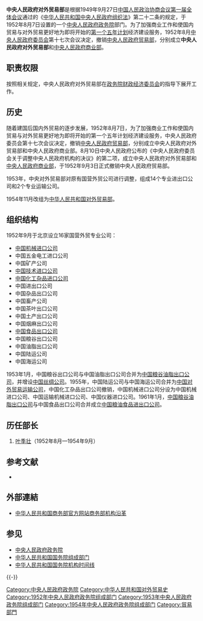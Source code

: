 {{Infobox PRCG
|机构名称=中央人民政府贸易部
|标志1=National Emblem of the People's Republic of China.svg
|职位1=部长
|人员1=[[叶季壮|叶季壮]]
|组织上级=[[中央人民政府政务院|中央人民政府政务院]]
|业务上级=[[政务院财政经济委员会|政务院财政经济委员会]]
|机构类型=[[中央人民政府政务院|中央人民政府政务院]]部门
|行政级别=正部级
|成立时间=1952年8月7日
|撤销时间=1954年11月
|前身=[[中央人民政府贸易部|中央人民政府贸易部]]
|接替者=[[中华人民共和国对外贸易部|中华人民共和国对外贸易部]]
}}

'''中央人民政府对外贸易部'''是根据1949年9月27日[[中国人民政治协商会议第一届全体会议|中国人民政治协商会议第一届全体会议]]通过的《[[中华人民共和国中央人民政府组织法|中华人民共和国中央人民政府组织法]]》第二十二条的规定，于1952年8月7日设置的一个[[中央人民政府政务院|中央人民政府政务院]]部门。为了加强商业工作和使国内贸易与对外贸易更好地为即将开始的[[第一个五年计划|第一个五年计划]]经济建设服务，1952年8月[[中央人民政府委员会|中央人民政府委员会]]第十七次会议决定，撤销[[中央人民政府贸易部|中央人民政府贸易部]]，分别成立'''中央人民政府对外贸易部'''和[[中央人民政府商业部|中央人民政府商业部]]。

==职责权限==
按照相关规定，中央人民政府对外贸易部在[[政务院财政经济委员会|政务院财政经济委员会]]的指导下展开工作。

==历史==
随着建国后国内外贸易的逐步发展，1952年8月7日，为了加强商业工作和使国内贸易与对外贸易更好地为即将开始的第一个五年计划经济建设服务，中央人民政府委员会第十七次会议决定，撤销[[中央人民政府贸易部|中央人民政府贸易部]]，分别成立中央人民政府对外贸易部和中央人民政府商业部。8月10日中央人民政府公布的《中央人民政府委员会关于调整中央人民政府机构的决议》的第二项，成立中央人民政府对外贸易部和[[中央人民政府商业部|中央人民政府商业部]]，于1952年9月3日正式撤销中央人民政府贸易部。

1953年，中央对外贸易部对原有国营外贸公司进行调整，组成14个专业进出口公司和2个专业运输公司。

1954年11月改组为[[中华人民共和国对外贸易部|中华人民共和国对外贸易部]]。

==组织结构==
1952年9月于北京设立16家国营外贸专业公司：
* [[中国机械进口公司|中国机械进口公司]]
* 中国五金电工进口公司
* 中国矿产公司
* [[中国技术进口公司|中国技术进口公司]]
* [[中国化工杂品进口公司|中国化工杂品进口公司]]
* 中国进出口公司
* 中国杂品出口公司
* 中国畜产公司
* 中国茶叶出口公司
* 中国土产出口公司
* 中国烟麻出口公司
* [[中国食品出口公司|中国食品出口公司]]
* 中国粮谷出口公司
* 中国油脂出口公司
* 中国陆运公司
* 中国海运公司

1953年1月，中国粮谷出口公司与中国油脂出口公司合并为[[中国粮谷油脂出口公司|中国粮谷油脂出口公司]]，并增设[[中国丝绸公司|中国丝绸公司]]。1955年，中国陆运公司与中国海运公司合并为[[中国对外贸易运输公司|中国对外贸易运输公司]]，中国化工杂品出口公司撤销，中国机械进口公司分设为中国机械进口公司、中国运输机械进口公司、中国仪器进口公司。1961年1月，[[中国粮谷油脂出口公司|中国粮谷油脂出口公司]]与中国食品出口公司合并成立[[中国粮油食品进出口公司|中国粮油食品进出口公司]]。

==历任部长==
#[[叶季壮|叶季壮]]（1952年8月—1954年9月）

==参考文献==
{{Reflist}}
{{ReflistH}}
* {{cite book |editor=苏尚尧 主编 |title=《中华人民共和国中央政府机构（1949-1990年）》 |location=北京|publisher=经济科学出版社 |year=1993 |id = ISBN 7505805045/D·54 }}
{{ReflistF}}

==外部連結==
*{{zh-cn}} [https://web.archive.org/web/20090113185002/http://www.mofcom.gov.cn/ 中华人民共和国商务部官方网站][http://www.mofcom.gov.cn/mofcom/yange.shtml 商务部机构沿革]{{Wayback|url=http://www.mofcom.gov.cn/ |date=20090113185002 }}

== 参见 ==
* [[中央人民政府政务院|中央人民政府政务院]]
* [[中华人民共和国国务院组成部门|中华人民共和国国务院组成部门]]
* [[中华人民共和国国务院机构时间线|中华人民共和国国务院机构时间线]]

{{-}}
{{Serial|先前机关|由[[中央人民政府贸易部|中央人民政府贸易部]]分拆成立|{{PRC}}[[中央人民政府政务院|中央政府政务院]]下属部门<br />'''中央人民政府对外贸易部'''<br />1952年8月—1954年11月|后继机关| [[中华人民共和国对外贸易部|中华人民共和国对外贸易部]]}}
{{Template group
|list =
{{中央人民政府政务院}}
{{1952年中央人民政府政务院}}
{{1953年中央人民政府政务院}}
{{1954年中央人民政府政务院}}
}}

[[Category:中央人民政府政务院|Category:中央人民政府政务院]]
[[Category:中华人民共和国对外贸易史|Category:中华人民共和国对外贸易史]]
[[Category:1952年中央人民政府政务院组成部门|Category:1952年中央人民政府政务院组成部门]]
[[Category:1953年中央人民政府政务院组成部门|Category:1953年中央人民政府政务院组成部门]]
[[Category:1954年中央人民政府政务院组成部门|Category:1954年中央人民政府政务院组成部门]]
[[Category:貿易部門|Category:貿易部門]]